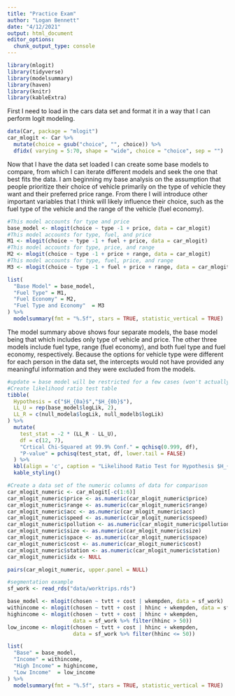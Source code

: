 ```yaml
---
title: "Practice Exam"
author: "Logan Bennett"
date: "4/12/2021"
output: html_document
editor_options: 
  chunk_output_type: console
---
```


```r
library(mlogit)
library(tidyverse)
library(modelsummary)
library(haven)
library(knitr)
library(kableExtra)
```

First I need to load in the cars data set and format it in a way that I can perform logit modeling.

```r
data(Car, package = "mlogit")
car_mlogit <- Car %>%
  mutate(choice = gsub("choice", "", choice)) %>%
  dfidx( varying = 5:70, shape = "wide", choice = "choice", sep = "")
```

Now that I have the data set loaded I can create some base models to compare, from which I can iterate different models and seek the one that best fits the data. I am beginning my base analysis on the assumption that people prioritize their choice of vehicle primarily on the type of vehicle they want and their preferred price range. From there I will introduce other important variables that I think will likely influence their choice, such as the fuel type of the vehicle and the range of the vehicle (fuel economy).

```r
#This model accounts for type and price
base_model <- mlogit(choice ~ type -1 + price, data = car_mlogit)
#This model accounts for type, fuel, and price
M1 <- mlogit(choice ~ type -1 + fuel + price, data = car_mlogit)
#This model accounts for type, price, and range
M2 <- mlogit(choice ~ type -1 + price + range, data = car_mlogit)
#This model accounts for type, fuel, price, and range
M3 <- mlogit(choice ~ type -1 + fuel + price + range, data = car_mlogit)

list(
  "Base Model" = base_model,
  "Fuel Type" = M1,
  "Fuel Economy" = M2,
  "Fuel Type and Economy"  = M3
) %>%
  modelsummary(fmt = "%.5f", stars = TRUE, statistic_vertical = TRUE)
```

The model summary above shows four separate models, the base model being that which includes only type of vehicle and price. The other three models include fuel type, range (fuel economy), and both fuel type and fuel economy, respectively. Because the options for vehicle type were different for each person in the data set, the intercepts would not have provided any meaningful information and they were excluded from the models.

```r
#update = base model will be restricted for a few cases (won't actually use base)
#Create likelihood ratio test table
tibble(
  Hypothesis = c("$H_{0a}$","$H_{0b}$"),
  LL_U = rep(base_model$logLik, 2),
  LL_R = c(null_modela$logLik, null_modelb$logLik)
) %>%
  mutate(
    test_stat = -2 * (LL_R - LL_U),
    df = c(12, 7),
    "Crtical Chi-Squared at 99.9% Conf." = qchisq(0.999, df),
    "P-value" = pchisq(test_stat, df, lower.tail = FALSE)
  ) %>%
  kbl(align = 'c', caption = "Likelihood Ratio Test for Hypothesis $H_{0,a}$ and $H_{0,b}$") %>%
  kable_styling()
```

```r
#Create a data set of the numeric columns of data for comparison
car_mlogit_numeric <- car_mlogit[-c(1:6)]
car_mlogit_numeric$price <- as.numeric(car_mlogit_numeric$price)
car_mlogit_numeric$range <- as.numeric(car_mlogit_numeric$range)
car_mlogit_numeric$acc <- as.numeric(car_mlogit_numeric$acc)
car_mlogit_numeric$speed <- as.numeric(car_mlogit_numeric$speed)
car_mlogit_numeric$pollution <- as.numeric(car_mlogit_numeric$pollution)
car_mlogit_numeric$size <- as.numeric(car_mlogit_numeric$size)
car_mlogit_numeric$space <- as.numeric(car_mlogit_numeric$space)
car_mlogit_numeric$cost <- as.numeric(car_mlogit_numeric$cost)
car_mlogit_numeric$station <- as.numeric(car_mlogit_numeric$station)
car_mlogit_numeric$idx <- NULL

pairs(car_mlogit_numeric, upper.panel = NULL)
```


```r
#segmentation example
sf_work <- read_rds("data/worktrips.rds")

base_model <- mlogit(chosen ~ tvtt + cost | wkempden, data = sf_work)
withincome <- mlogit(chosen ~ tvtt + cost | hhinc + wkempden, data = sf_work)
highincome <- mlogit(chosen ~ tvtt + cost | hhinc + wkempden, 
                     data = sf_work %>% filter(hhinc > 50))
low_income <- mlogit(chosen ~ tvtt + cost | hhinc + wkempden, 
                     data = sf_work %>% filter(hhinc <= 50))

list(
  "Base" = base_model,
  "Income" = withincome,
  "High Income" = highincome,
  "Low Income"  = low_income
) %>%
  modelsummary(fmt = "%.5f", stars = TRUE, statistic_vertical = TRUE)
```

